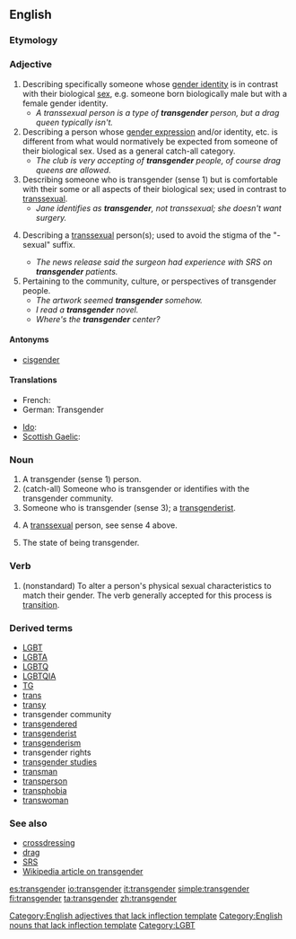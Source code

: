 {{wikipedia}}
==English==

===Etymology===
{{prefix|trans|gender}}

===Adjective===
{{rfv|Need cites showing adjective use in each sense}}
{{infl|en|adjective}}[[Category:English adjectives that lack inflection template]]

# Describing specifically someone whose [[gender identity]] is in contrast with their biological [[sex]], e.g. someone born biologically male but with a female gender identity.
#* ''A transsexual person is a type of '''transgender''' person, but a drag queen typically isn't.''
# Describing a person whose [[gender expression]] and/or identity, etc. is different from what would normatively be expected from someone of their biological sex.  Used as a general catch-all category.
#* ''The club is very accepting of '''transgender''' people, of course drag queens are allowed.''
# Describing someone who is transgender (sense 1) but is comfortable with their some or all aspects of their biological sex; used in contrast to [[transsexual]].
#* ''Jane identifies as '''transgender''', not transsexual; she doesn't want surgery.''
# {{euphemism}} Describing a [[transsexual]] person(s); used to avoid the stigma of the "-sexual" suffix.
#* ''The news release said the surgeon had experience with SRS on '''transgender''' patients.''
# Pertaining to the community, culture, or perspectives of transgender people.
#* ''The artwork seemed '''transgender''' somehow.''
#* ''I read a '''transgender''' novel.''
#* ''Where's the '''transgender''' center?''

====Antonyms====
* [[cisgender]]

====Translations====
{{trans-top|person who thinks that the gender assigned to them at birth is not a correct or complete description of what they feel}}
* French: {{t+|fr|transgenre}}
* German: Transgender <!--noun?-->
{{trans-mid}}
* [[Ido]]: {{t|io|transgenra}}
* [[Scottish Gaelic]]: {{t-|gd|tar-ghnèitheach|xs=Scottish Gaelic}}
{{trans-bottom}}

===Noun===
{{infl|en|noun}}[[Category:English nouns that lack inflection template]]

# A transgender (sense 1) person.
# (catch-all) Someone who is transgender or identifies with the transgender community.
# Someone who is transgender (sense 3); a [[transgenderist]].
# {{euphemism}} A [[transsexual]] person, see sense 4 above.
# The state of being transgender.

===Verb===
{{en-verb}}

# (nonstandard)  To alter a person's physical sexual characteristics to match their gender.  The verb generally accepted for this process is [[transition]].

===Derived terms===
* [[LGBT]]
* [[LGBTA]]
* [[LGBTQ]]
* [[LGBTQIA]]
* [[TG]]
* [[trans]]
* [[transy]]
* transgender community
* [[transgendered]]
* [[transgenderist]]
* [[transgenderism]]
* transgender rights
* [[transgender studies]]
* [[transman]]
* [[transperson]]
* [[transphobia]]
* [[transwoman]]

===See also===
* [[crossdressing]]
* [[drag]]
* [[SRS]]
* [[w:Transgender|Wikipedia article on transgender]]

[[Category:LGBT]]

[[es:transgender]]
[[io:transgender]]
[[it:transgender]]
[[simple:transgender]]
[[fi:transgender]]
[[ta:transgender]]
[[zh:transgender]]